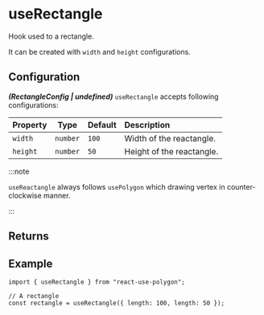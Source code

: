 ---
---


# useRectangle

Hook used to a rectangle.

It can be created with `width` and `height` configurations.

<SimpleThreePolygons />

## Configuration

**_(RectangleConfig | undefined)_** `useRectangle` accepts following configurations:

| Property |   Type   | Default | Description               |
| :------- | :------: | :------ | :------------------------ |
| `width`  | `number` | `100`   | Width of the reactangle.  |
| `height` | `number` | `50`    | Height of the reactangle. |

:::note

`useReactangle` always follows `usePolygon` which drawing vertex in counter-clockwise manner.

:::

## Returns

<PrimitiveReturns configType="RectangleConfig" />

## Example

```tsx
import { useRectangle } from "react-use-polygon";

// A rectangle
const rectangle = useRectangle({ length: 100, length: 50 });
```
